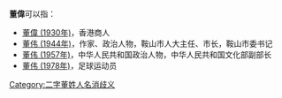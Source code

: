 '''董偉'''可以指：
* [[董偉_(1930年)|董偉 (1930年)]]，香港商人
* [[董伟_(1944年)|董伟 (1944年)]]，作家、政治人物，鞍山市人大主任、市长，鞍山市委书记
* [[董伟_(1957年)|董伟 (1957年)]]，中华人民共和国政治人物，中华人民共和国文化部副部长
* [[董伟_(1978年)|董伟 (1978年)]]，足球运动员

{{disambig}}

[[Category:二字董姓人名消歧义|Category:二字董姓人名消歧义]]